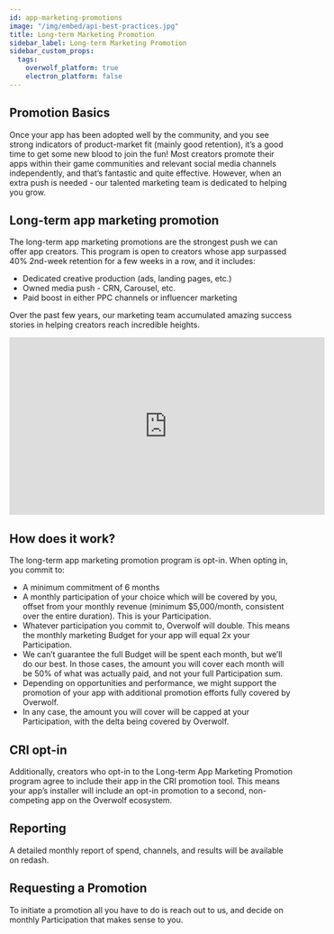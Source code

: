```yaml
---
id: app-marketing-promotions
image: "/img/embed/api-best-practices.jpg"
title: Long-term Marketing Promotion
sidebar_label: Long-term Marketing Promotion
sidebar_custom_props:
  tags:
    overwolf_platform: true
    electron_platform: false
---
```


## Promotion Basics
Once your app has been adopted well by the community, and you see strong indicators of product-market fit (mainly good retention), it’s a good time to get some new blood to join the fun! Most creators promote their apps within their game communities and relevant social media channels independently, and that’s fantastic and quite effective. However, when an extra push is needed - our talented marketing team is dedicated to helping you grow.


## Long-term app marketing promotion
The long-term app marketing promotions are the strongest push we can offer app creators. This program is open to creators whose app surpassed 40% 2nd-week retention for a few weeks in a row, and it includes:
- Dedicated creative production (ads, landing pages, etc.)
- Owned media push - CRN, Carousel, etc.
- Paid boost in either PPC channels or influencer marketing

Over the past few years, our marketing team accumulated amazing success stories in helping creators reach incredible heights. 
<iframe width="560" height="315" src="https://www.youtube.com/embed/b-6ZarPaDak" title="YouTube video player" frameBorder="0" allow="accelerometer; autoplay; clipboard-write; encrypted-media; gyroscope; picture-in-picture" allowFullScreen></iframe>


## How does it work?
The long-term app marketing promotion program is opt-in. When opting in, you commit to:
- A minimum commitment of 6 months
- A monthly participation of your choice which will be covered by you, offset from your monthly revenue (minimum $5,000/month, consistent over the entire duration). This is your Participation.
- Whatever participation you commit to, Overwolf will double. This means the monthly marketing Budget for your app will equal 2x your Participation.
- We can’t guarantee the full Budget will be spent each month, but we’ll do our best. In those cases, the amount you will cover each month will be 50% of what was actually paid, and not your full Participation sum. 
- Depending on opportunities and performance, we might support the promotion of your app with additional promotion efforts fully covered by Overwolf.
- In any case, the amount you will cover will be capped at your Participation, with the delta being covered by Overwolf.  


## CRI opt-in
Additionally, creators who opt-in to the Long-term App Marketing Promotion program agree to include their app in the CRI promotion tool. This means your app’s installer will include an opt-in promotion to a second, non-competing app on the Overwolf ecosystem.


## Reporting
A detailed monthly report of spend, channels, and results will be available on redash.


## Requesting a Promotion
To initiate a promotion all you have to do is reach out to us, and decide on monthly Participation that makes sense to you. 
